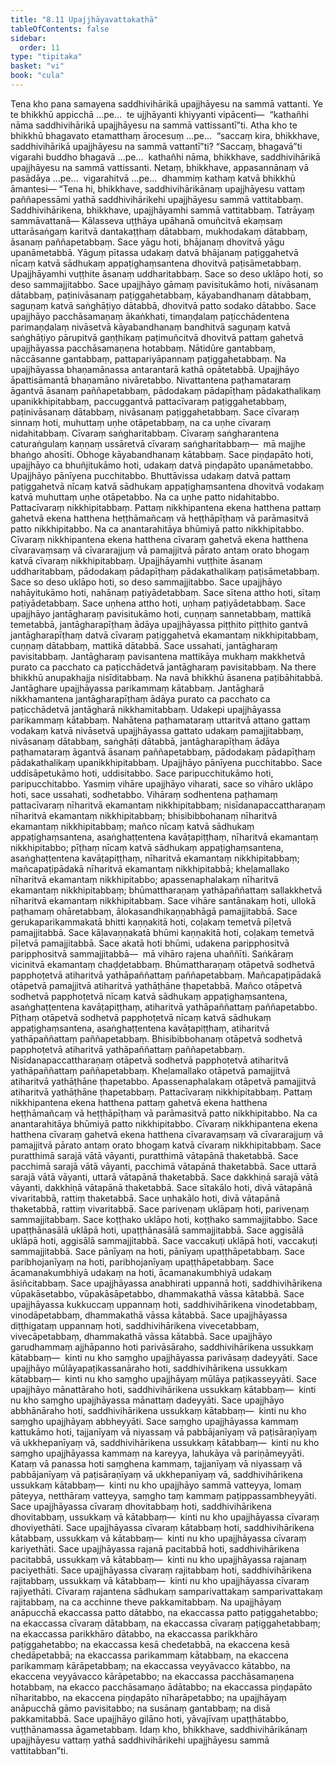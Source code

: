 ```yaml
---
title: "8.11 Upajjhāyavattakathā"
tableOfContents: false
sidebar:
  order: 11
type: "tipitaka"
basket: "vi"
book: "cula"
---
```



<DynamicBreadcrumb />

<Division number="375" book="cula" e="ch" v="4" p="392">

<Paragraph number="1709" book="cula">
Tena kho pana samayena saddhivihārikā upajjhāyesu na sammā vattanti. Ye te bhikkhū appicchā …pe…  te ujjhāyanti khiyyanti vipācenti—  “kathañhi nāma saddhivihārikā upajjhāyesu na sammā vattissantī”ti. Atha kho te bhikkhū bhagavato etamatthaṃ ārocesuṃ …pe…  “saccaṃ kira, bhikkhave, saddhivihārikā upajjhāyesu na sammā vattantī”ti? “Saccaṃ, bhagavā”ti vigarahi buddho bhagavā …pe…  kathañhi nāma, bhikkhave, saddhivihārikā upajjhāyesu na sammā vattissanti. Netaṃ, bhikkhave, appasannānaṃ vā pasādāya …pe…  vigarahitvā …pe…  dhammiṃ kathaṃ katvā bhikkhū āmantesi—
</Paragraph>

</Division>
<Division number="376" book="cula" e="ch" v="4" p="393">

<Paragraph number="1710" book="cula">
“Tena hi, bhikkhave, saddhivihārikānaṃ upajjhāyesu vattaṃ paññapessāmi yathā saddhivihārikehi upajjhāyesu sammā vattitabbaṃ. Saddhivihārikena, bhikkhave, upajjhāyamhi sammā vattitabbaṃ. Tatrāyaṃ sammāvattanā—
</Paragraph>

<Paragraph number="1711" book="cula">
Kālasseva uṭṭhāya upāhanā omuñcitvā ekaṃsaṃ uttarāsaṅgaṃ karitvā dantakaṭṭhaṃ dātabbaṃ, mukhodakaṃ dātabbaṃ, āsanaṃ paññapetabbaṃ. Sace yāgu hoti, bhājanaṃ dhovitvā yāgu upanāmetabbā. Yāguṃ pītassa udakaṃ datvā bhājanaṃ paṭiggahetvā nīcaṃ katvā sādhukaṃ appaṭighaṃsantena dhovitvā paṭisāmetabbaṃ. Upajjhāyamhi vuṭṭhite āsanaṃ uddharitabbaṃ. Sace so deso uklāpo hoti, so deso sammajjitabbo.
</Paragraph>

<Paragraph number="1712" book="cula">
Sace upajjhāyo gāmaṃ pavisitukāmo hoti, nivāsanaṃ dātabbaṃ, paṭinivāsanaṃ paṭiggahetabbaṃ, kāyabandhanaṃ dātabbaṃ, saguṇaṃ katvā saṅghāṭiyo dātabbā, dhovitvā patto sodako dātabbo. Sace upajjhāyo pacchāsamaṇaṃ ākaṅkhati, timaṇḍalaṃ paṭicchādentena parimaṇḍalaṃ nivāsetvā kāyabandhanaṃ bandhitvā saguṇaṃ katvā saṅghāṭiyo pārupitvā gaṇṭhikaṃ paṭimuñcitvā dhovitvā pattaṃ gahetvā upajjhāyassa pacchāsamaṇena hotabbaṃ. Nātidūre gantabbaṃ, nāccāsanne gantabbaṃ, pattapariyāpannaṃ paṭiggahetabbaṃ. Na upajjhāyassa bhaṇamānassa antarantarā kathā opātetabbā. Upajjhāyo āpattisāmantā bhaṇamāno nivāretabbo.
</Paragraph>

<Paragraph number="1713" book="cula">
Nivattantena paṭhamataraṃ āgantvā āsanaṃ paññapetabbaṃ, pādodakaṃ pādapīṭhaṃ pādakathalikaṃ upanikkhipitabbaṃ, paccuggantvā pattacīvaraṃ paṭiggahetabbaṃ, paṭinivāsanaṃ dātabbaṃ, nivāsanaṃ paṭiggahetabbaṃ. Sace cīvaraṃ sinnaṃ hoti, muhuttaṃ uṇhe otāpetabbaṃ, na ca uṇhe cīvaraṃ nidahitabbaṃ. Cīvaraṃ saṅgharitabbaṃ. Cīvaraṃ saṅgharantena caturaṅgulaṃ kaṇṇaṃ ussāretvā cīvaraṃ saṅgharitabbaṃ—  mā majjhe bhaṅgo ahosīti. Obhoge kāyabandhanaṃ kātabbaṃ.
</Paragraph>

<Paragraph number="1714" book="cula">
Sace piṇḍapāto hoti, upajjhāyo ca bhuñjitukāmo hoti, udakaṃ datvā piṇḍapāto upanāmetabbo. Upajjhāyo pānīyena pucchitabbo. Bhuttāvissa udakaṃ datvā pattaṃ paṭiggahetvā nīcaṃ katvā sādhukaṃ appaṭighaṃsantena dhovitvā vodakaṃ katvā muhuttaṃ uṇhe otāpetabbo. Na ca uṇhe patto nidahitabbo. Pattacīvaraṃ nikkhipitabbaṃ. Pattaṃ nikkhipantena ekena hatthena pattaṃ gahetvā ekena hatthena heṭṭhāmañcaṃ vā heṭṭhāpīṭhaṃ vā parāmasitvā patto nikkhipitabbo. Na ca anantarahitāya bhūmiyā patto nikkhipitabbo. Cīvaraṃ nikkhipantena ekena hatthena cīvaraṃ gahetvā ekena hatthena cīvaravaṃsaṃ vā cīvararajjuṃ vā pamajjitvā pārato antaṃ orato bhogaṃ katvā cīvaraṃ nikkhipitabbaṃ. Upajjhāyamhi vuṭṭhite āsanaṃ uddharitabbaṃ, pādodakaṃ pādapīṭhaṃ pādakathalikaṃ paṭisāmetabbaṃ. Sace so deso uklāpo hoti, so deso sammajjitabbo.
</Paragraph>

<Paragraph number="1715" book="cula">
Sace upajjhāyo nahāyitukāmo hoti, nahānaṃ paṭiyādetabbaṃ. Sace sītena attho hoti, sītaṃ paṭiyādetabbaṃ. Sace uṇhena attho hoti, uṇhaṃ paṭiyādetabbaṃ.
</Paragraph>

<Paragraph number="1716" book="cula">
Sace upajjhāyo jantāgharaṃ pavisitukāmo hoti, cuṇṇaṃ sannetabbaṃ, mattikā temetabbā, jantāgharapīṭhaṃ ādāya upajjhāyassa piṭṭhito piṭṭhito gantvā jantāgharapīṭhaṃ datvā cīvaraṃ paṭiggahetvā ekamantaṃ nikkhipitabbaṃ, cuṇṇaṃ dātabbaṃ, mattikā dātabbā. Sace ussahati, jantāgharaṃ pavisitabbaṃ. Jantāgharaṃ pavisantena mattikāya mukhaṃ makkhetvā purato ca pacchato ca paṭicchādetvā jantāgharaṃ pavisitabbaṃ. Na there bhikkhū anupakhajja nisīditabbaṃ. Na navā bhikkhū āsanena paṭibāhitabbā. Jantāghare upajjhāyassa parikammaṃ kātabbaṃ. Jantāgharā nikkhamantena jantāgharapīṭhaṃ ādāya purato ca pacchato ca paṭicchādetvā jantāgharā nikkhamitabbaṃ.
</Paragraph>

<Paragraph number="1717" book="cula">
Udakepi upajjhāyassa parikammaṃ kātabbaṃ. Nahātena paṭhamataraṃ uttaritvā attano gattaṃ vodakaṃ katvā nivāsetvā upajjhāyassa gattato udakaṃ pamajjitabbaṃ, nivāsanaṃ dātabbaṃ, saṅghāṭi dātabbā, jantāgharapīṭhaṃ ādāya paṭhamataraṃ āgantvā āsanaṃ paññapetabbaṃ, pādodakaṃ pādapīṭhaṃ pādakathalikaṃ upanikkhipitabbaṃ. Upajjhāyo pānīyena pucchitabbo. Sace uddisāpetukāmo hoti, uddisitabbo. Sace paripucchitukāmo hoti, paripucchitabbo.
</Paragraph>

<Paragraph number="1718" book="cula">
Yasmiṃ vihāre upajjhāyo viharati, sace so vihāro uklāpo hoti, sace ussahati, sodhetabbo. Vihāraṃ sodhentena paṭhamaṃ pattacīvaraṃ nīharitvā ekamantaṃ nikkhipitabbaṃ; nisīdanapaccattharaṇaṃ nīharitvā ekamantaṃ nikkhipitabbaṃ; bhisibibbohanaṃ nīharitvā ekamantaṃ nikkhipitabbaṃ; mañco nīcaṃ katvā sādhukaṃ appaṭighaṃsantena, asaṅghaṭṭentena kavāṭapiṭṭhaṃ, nīharitvā ekamantaṃ nikkhipitabbo; pīṭhaṃ nīcaṃ katvā sādhukaṃ appaṭighaṃsantena, asaṅghaṭṭentena kavāṭapiṭṭhaṃ, nīharitvā ekamantaṃ nikkhipitabbaṃ; mañcapaṭipādakā nīharitvā ekamantaṃ nikkhipitabbā; kheḷamallako nīharitvā ekamantaṃ nikkhipitabbo; apassenaphalakaṃ nīharitvā ekamantaṃ nikkhipitabbaṃ; bhūmattharaṇaṃ yathāpaññattaṃ sallakkhetvā nīharitvā ekamantaṃ nikkhipitabbaṃ. Sace vihāre santānakaṃ hoti, ullokā paṭhamaṃ ohāretabbaṃ, ālokasandhikaṇṇabhāgā pamajjitabbā. Sace gerukaparikammakatā bhitti kaṇṇakitā hoti, coḷakaṃ temetvā pīḷetvā pamajjitabbā. Sace kāḷavaṇṇakatā bhūmi kaṇṇakitā hoti, coḷakaṃ temetvā pīḷetvā pamajjitabbā. Sace akatā hoti bhūmi, udakena paripphositvā paripphositvā sammajjitabbā—  mā vihāro rajena uhaññīti. Saṅkāraṃ vicinitvā ekamantaṃ chaḍḍetabbaṃ.
</Paragraph>

<Paragraph number="1719" book="cula">
Bhūmattharaṇaṃ otāpetvā sodhetvā papphoṭetvā atiharitvā yathāpaññattaṃ paññapetabbaṃ. Mañcapaṭipādakā otāpetvā pamajjitvā atiharitvā yathāṭhāne ṭhapetabbā. Mañco otāpetvā sodhetvā papphoṭetvā nīcaṃ katvā sādhukaṃ appaṭighaṃsantena, asaṅghaṭṭentena kavāṭapiṭṭhaṃ, atiharitvā yathāpaññattaṃ paññapetabbo. Pīṭhaṃ otāpetvā sodhetvā papphoṭetvā nīcaṃ katvā sādhukaṃ appaṭighaṃsantena, asaṅghaṭṭentena kavāṭapiṭṭhaṃ, atiharitvā yathāpaññattaṃ paññapetabbaṃ. Bhisibibbohanaṃ otāpetvā sodhetvā papphoṭetvā atiharitvā yathāpaññattaṃ paññapetabbaṃ. Nisīdanapaccattharaṇaṃ otāpetvā sodhetvā papphoṭetvā atiharitvā yathāpaññattaṃ paññapetabbaṃ. Kheḷamallako otāpetvā pamajjitvā atiharitvā yathāṭhāne ṭhapetabbo. Apassenaphalakaṃ otāpetvā pamajjitvā atiharitvā yathāṭhāne ṭhapetabbaṃ. Pattacīvaraṃ nikkhipitabbaṃ. Pattaṃ nikkhipantena ekena hatthena pattaṃ gahetvā ekena hatthena heṭṭhāmañcaṃ vā heṭṭhāpīṭhaṃ vā parāmasitvā patto nikkhipitabbo. Na ca anantarahitāya bhūmiyā patto nikkhipitabbo. Cīvaraṃ nikkhipantena ekena hatthena cīvaraṃ gahetvā ekena hatthena cīvaravaṃsaṃ vā cīvararajjuṃ vā pamajjitvā pārato antaṃ orato bhogaṃ katvā cīvaraṃ nikkhipitabbaṃ.
</Paragraph>

<Paragraph number="1720" book="cula">
Sace puratthimā sarajā vātā vāyanti, puratthimā vātapānā thaketabbā. Sace pacchimā sarajā vātā vāyanti, pacchimā vātapānā thaketabbā. Sace uttarā sarajā vātā vāyanti, uttarā vātapānā thaketabbā. Sace dakkhiṇā sarajā vātā vāyanti, dakkhiṇā vātapānā thaketabbā. Sace sītakālo hoti, divā vātapānā vivaritabbā, rattiṃ thaketabbā. Sace uṇhakālo hoti, divā vātapānā thaketabbā, rattiṃ vivaritabbā.
</Paragraph>

<Paragraph number="1721" book="cula">
Sace pariveṇaṃ uklāpaṃ hoti, pariveṇaṃ sammajjitabbaṃ. Sace koṭṭhako uklāpo hoti, koṭṭhako sammajjitabbo. Sace upaṭṭhānasālā uklāpā hoti, upaṭṭhānasālā sammajjitabbā. Sace aggisālā uklāpā hoti, aggisālā sammajjitabbā. Sace vaccakuṭi uklāpā hoti, vaccakuṭi sammajjitabbā. Sace pānīyaṃ na hoti, pānīyaṃ upaṭṭhāpetabbaṃ. Sace paribhojanīyaṃ na hoti, paribhojanīyaṃ upaṭṭhāpetabbaṃ. Sace ācamanakumbhiyā udakaṃ na hoti, ācamanakumbhiyā udakaṃ āsiñcitabbaṃ.
</Paragraph>

<Paragraph number="1722" book="cula">
Sace upajjhāyassa anabhirati uppannā hoti, saddhivihārikena vūpakāsetabbo, vūpakāsāpetabbo, dhammakathā vāssa kātabbā. Sace upajjhāyassa kukkuccaṃ uppannaṃ hoti, saddhivihārikena vinodetabbaṃ, vinodāpetabbaṃ, dhammakathā vāssa kātabbā. Sace upajjhāyassa diṭṭhigataṃ uppannaṃ hoti, saddhivihārikena vivecetabbaṃ, vivecāpetabbaṃ, dhammakathā vāssa kātabbā. Sace upajjhāyo garudhammaṃ ajjhāpanno hoti parivāsāraho, saddhivihārikena ussukkaṃ kātabbaṃ—  kinti nu kho saṃgho upajjhāyassa parivāsaṃ dadeyyāti. Sace upajjhāyo mūlāyapaṭikassanāraho hoti, saddhivihārikena ussukkaṃ kātabbaṃ—  kinti nu kho saṃgho upajjhāyaṃ mūlāya paṭikasseyyāti. Sace upajjhāyo mānattāraho hoti, saddhivihārikena ussukkaṃ kātabbaṃ—  kinti nu kho saṃgho upajjhāyassa mānattaṃ dadeyyāti. Sace upajjhāyo abbhānāraho hoti, saddhivihārikena ussukkaṃ kātabbaṃ—  kinti nu kho saṃgho upajjhāyaṃ abbheyyāti. Sace saṃgho upajjhāyassa kammaṃ kattukāmo hoti, tajjanīyaṃ vā niyassaṃ vā pabbājanīyaṃ vā paṭisāraṇīyaṃ vā ukkhepanīyaṃ vā, saddhivihārikena ussukkaṃ kātabbaṃ—  kinti nu kho saṃgho upajjhāyassa kammaṃ na kareyya, lahukāya vā pariṇāmeyyāti. Kataṃ vā panassa hoti saṃghena kammaṃ, tajjanīyaṃ vā niyassaṃ vā pabbājanīyaṃ vā paṭisāraṇīyaṃ vā ukkhepanīyaṃ vā, saddhivihārikena ussukkaṃ kātabbaṃ—  kinti nu kho upajjhāyo sammā vatteyya, lomaṃ pāteyya, netthāraṃ vatteyya, saṃgho taṃ kammaṃ paṭippassambheyyāti.
</Paragraph>

<Paragraph number="1723" book="cula">
Sace upajjhāyassa cīvaraṃ dhovitabbaṃ hoti, saddhivihārikena dhovitabbaṃ, ussukkaṃ vā kātabbaṃ—  kinti nu kho upajjhāyassa cīvaraṃ dhoviyethāti. Sace upajjhāyassa cīvaraṃ kātabbaṃ hoti, saddhivihārikena kātabbaṃ, ussukkaṃ vā kātabbaṃ—  kinti nu kho upajjhāyassa cīvaraṃ kariyethāti. Sace upajjhāyassa rajanā pacitabbā hoti, saddhivihārikena pacitabbā, ussukkaṃ vā kātabbaṃ—  kinti nu kho upajjhāyassa rajanaṃ paciyethāti. Sace upajjhāyassa cīvaraṃ rajitabbaṃ hoti, saddhivihārikena rajitabbaṃ, ussukkaṃ vā kātabbaṃ—  kinti nu kho upajjhāyassa cīvaraṃ rajiyethāti. Cīvaraṃ rajantena sādhukaṃ samparivattakaṃ samparivattakaṃ rajitabbaṃ, na ca acchinne theve pakkamitabbaṃ.
</Paragraph>

<Paragraph number="1724" book="cula">
Na upajjhāyaṃ anāpucchā ekaccassa patto dātabbo, na ekaccassa patto paṭiggahetabbo; na ekaccassa cīvaraṃ dātabbaṃ, na ekaccassa cīvaraṃ paṭiggahetabbaṃ; na ekaccassa parikkhāro dātabbo, na ekaccassa parikkhāro paṭiggahetabbo; na ekaccassa kesā chedetabbā, na ekaccena kesā chedāpetabbā; na ekaccassa parikammaṃ kātabbaṃ, na ekaccena parikammaṃ kārāpetabbaṃ; na ekaccassa veyyāvacco kātabbo, na ekaccena veyyāvacco kārāpetabbo; na ekaccassa pacchāsamaṇena hotabbaṃ, na ekacco pacchāsamaṇo ādātabbo; na ekaccassa piṇḍapāto nīharitabbo, na ekaccena piṇḍapāto nīharāpetabbo; na upajjhāyaṃ anāpucchā gāmo pavisitabbo; na susānaṃ gantabbaṃ; na disā pakkamitabbā. Sace upajjhāyo gilāno hoti, yāvajīvaṃ upaṭṭhātabbo, vuṭṭhānamassa āgametabbaṃ. Idaṃ kho, bhikkhave, saddhivihārikānaṃ upajjhāyesu vattaṃ yathā saddhivihārikehi upajjhāyesu sammā vattitabban”ti.
</Paragraph>
</Division>
